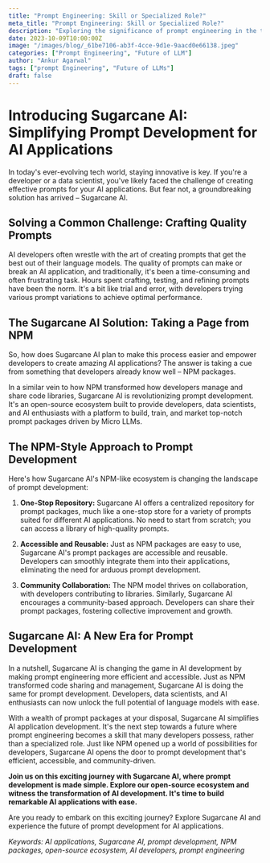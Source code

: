 ```yaml
---
title: "Prompt Engineering: Skill or Specialized Role?"
meta_title: "Prompt Engineering: Skill or Specialized Role?"
description: "Exploring the significance of prompt engineering in the tech industry and its future implications"
date: 2023-10-09T10:00:00Z
image: "/images/blog/_61be7106-ab3f-4cce-9d1e-9aacd0e66138.jpeg"
categories: ["Prompt Engineering", "Future of LLM"]
author: "Ankur Agarwal"
tags: ["prompt Engineering", "Future of LLMs"]
draft: false
---
```


# Introducing Sugarcane AI: Simplifying Prompt Development for AI Applications

In today's ever-evolving tech world, staying innovative is key. If you're a developer or a data scientist, you've likely faced the challenge of creating effective prompts for your AI applications. But fear not, a groundbreaking solution has arrived – Sugarcane AI.

## Solving a Common Challenge: Crafting Quality Prompts

AI developers often wrestle with the art of creating prompts that get the best out of their language models. The quality of prompts can make or break an AI application, and traditionally, it's been a time-consuming and often frustrating task. Hours spent crafting, testing, and refining prompts have been the norm. It's a bit like trial and error, with developers trying various prompt variations to achieve optimal performance.

## The Sugarcane AI Solution: Taking a Page from NPM

So, how does Sugarcane AI plan to make this process easier and empower developers to create amazing AI applications? The answer is taking a cue from something that developers already know well – NPM packages.

In a similar vein to how NPM transformed how developers manage and share code libraries, Sugarcane AI is revolutionizing prompt development. It's an open-source ecosystem built to provide developers, data scientists, and AI enthusiasts with a platform to build, train, and market top-notch prompt packages driven by Micro LLMs.

## The NPM-Style Approach to Prompt Development

Here's how Sugarcane AI's NPM-like ecosystem is changing the landscape of prompt development:

1. **One-Stop Repository:** Sugarcane AI offers a centralized repository for prompt packages, much like a one-stop store for a variety of prompts suited for different AI applications. No need to start from scratch; you can access a library of high-quality prompts.

2. **Accessible and Reusable:** Just as NPM packages are easy to use, Sugarcane AI's prompt packages are accessible and reusable. Developers can smoothly integrate them into their applications, eliminating the need for arduous prompt development.

3. **Community Collaboration:** The NPM model thrives on collaboration, with developers contributing to libraries. Similarly, Sugarcane AI encourages a community-based approach. Developers can share their prompt packages, fostering collective improvement and growth.

## Sugarcane AI: A New Era for Prompt Development

In a nutshell, Sugarcane AI is changing the game in AI development by making prompt engineering more efficient and accessible. Just as NPM transformed code sharing and management, Sugarcane AI is doing the same for prompt development. Developers, data scientists, and AI enthusiasts can now unlock the full potential of language models with ease.

With a wealth of prompt packages at your disposal, Sugarcane AI simplifies AI application development. It's the next step towards a future where prompt engineering becomes a skill that many developers possess, rather than a specialized role. Just like NPM opened up a world of possibilities for developers, Sugarcane AI opens the door to prompt development that's efficient, accessible, and community-driven.

**Join us on this exciting journey with Sugarcane AI, where prompt development is made simple. Explore our open-source ecosystem and witness the transformation of AI development. It's time to build remarkable AI applications with ease.**

Are you ready to embark on this exciting journey? Explore Sugarcane AI and experience the future of prompt development for AI applications.

*Keywords: AI applications, Sugarcane AI, prompt development, NPM packages, open-source ecosystem, AI developers, prompt engineering*
